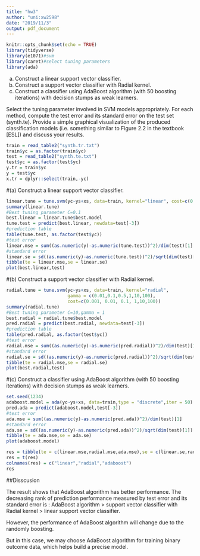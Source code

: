 ```yaml
---
title: "hw3"
author: "uni:xw2598"
date: "2019/11/3"
output: pdf_document
---
```


```r
knitr::opts_chunk$set(echo = TRUE)
library(tidyverse)
library(e1071)#svm
library(caret)#select tuning parameters
library(ada)
```

(a) Construct a linear support vector classifier.
(b) Construct a support vector classifier with Radial kernel.
(c) Construct a classifier using AdaBoost algorithm (with 50 boosting iterations) with decision stumps as weak learners.

Select the tuning parameter involved in SVM models appropriately. For each method, compute the test error and its standard error on the test set (synth.te). Provide a simple graphical visualization of the produced classification models (i.e. something similar to Figure 2.2 in the textbook [ESL]) and discuss your results.

```r
train = read_table2("synth.tr.txt")
train$yc = as.factor(train$yc)
test = read_table2("synth.te.txt")
test$yc = as.factor(test$yc)
y.tr = train$yc
y = test$yc
x.tr = dplyr::select(train,-yc)
```

#(a) Construct a linear support vector classifier.
```r
linear.tune = tune.svm(yc~ys+xs, data=train, kernel="linear", cost=c(0.001, 0.01, 0.1, 1,10,100,1000))
summary(linear.tune)
#Best tuning parameter C=0.1
best.linear = linear.tune$best.model
tune.test = predict(best.linear, newdata=test[-3])
#prediction table
table(tune.test, as.factor(test$yc))
#test error
linear.mse = sum((as.numeric(y)-as.numeric(tune.test))^2)/dim(test)[1]
#standard error
linear.se = sd((as.numeric(y)-as.numeric(tune.test))^2)/sqrt(dim(test)[1])
tibble(te = linear.mse,se = linear.se)
plot(best.linear,test)

```

#(b) Construct a support vector classifier with Radial kernel.

```r
radial.tune = tune.svm(yc~ys+xs, data=train, kernel="radial",
                       gamma = c(0.01,0.1,0.5,1,10,100),
                       cost=c(0.001, 0.01, 0.1, 1,10,100))
summary(radial.tune)
#Best tuning parameter C=10,gamma = 1
best.radial = radial.tune$best.model
pred.radial = predict(best.radial, newdata=test[-3])
#prediction table
table(pred.radial, as.factor(test$yc))
#test error
radial.mse = sum((as.numeric(y)-as.numeric(pred.radial))^2)/dim(test)[1]
#standard error
radial.se = sd((as.numeric(y)-as.numeric(pred.radial))^2)/sqrt(dim(test)[1])
tibble(te = radial.mse,se = radial.se)
plot(best.radial,test)
```

#(c) Construct a classifier using AdaBoost algorithm (with 50 boosting iterations) with decision stumps as weak learners.

```r
set.seed(1234)
adaboost.model = ada(yc~ys+xs, data=train,type = "discrete",iter = 50)
pred.ada = predict(adaboost.model,test[-3])
#test error
ada.mse = sum((as.numeric(y)-as.numeric(pred.ada))^2)/dim(test)[1]
#standard error
ada.se = sd((as.numeric(y)-as.numeric(pred.ada))^2)/sqrt(dim(test)[1])
tibble(te = ada.mse,se = ada.se)
plot(adaboost.model)
```

```r
res = tibble(te = c(linear.mse,radial.mse,ada.mse),se = c(linear.se,radial.se,ada.se))
res = t(res)
colnames(res) = c("linear","radial","adaboost")
res
```

##Disscusion

The result shows that AdaBoost algorithm has better performance. The decreasing rank of prediction performance measured by test error and its standard error is : AdaBoost algorithm > support vector classifier with Radial kernel > linear support vector classifier.

However, the performance of AdaBoost algorithm will change due to the randomly boosting.

But in this case, we may choose AdaBoost algorithm for training binary outcome data, which helps build a precise model.









